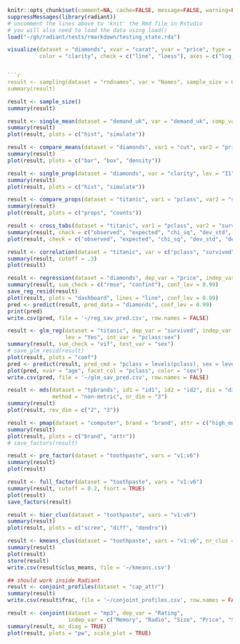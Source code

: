 ```r
knitr::opts_chunk$set(comment=NA, cache=FALSE, message=FALSE, warning=FALSE)
suppressMessages(library(radiant))
# uncomment the lines above to 'knit' the Rmd file in Rstudio
# you will also need to load the data using load()
load("~/gh/radiant/tests/rmarkdown/testing_state.rda")
```

```r
visualize(dataset = "diamonds", xvar = "carat", yvar = "price", type = "scatter",
          color = "clarity", check = c("line", "loess"), axes = c("log_x", "log_y"))


```r
result <- sampling(dataset = "rndnames", var = "Names", sample_size = 6)
summary(result)
```

```r
result <- sample_size()
summary(result)
```

```r
result <- single_mean(dataset = "demand_uk", var = "demand_uk", comp_value = 1750)
summary(result)
plot(result, plots = c("hist", "simulate"))
```

```r
result <- compare_means(dataset = "diamonds", var1 = "cut", var2 = "price", adjust = "bonf")
summary(result)
plot(result, plots = c("bar", "box", "density"))
```

```r
result <- single_prop(dataset = "diamonds", var = "clarity", lev = "I1", comp_value = 0.05)
summary(result)
plot(result, plots = c("hist", "simulate"))
```

```r
result <- compare_props(dataset = "titanic", var1 = "pclass", var2 = "survived", lev = "Yes")
summary(result)
plot(result, plots = c("props", "counts"))
```

```r
result <- cross_tabs(dataset = "titanic", var1 = "pclass", var2 = "survived")
summary(result, check = c("observed", "expected", "chi_sq", "dev_std", "dev_perc"))
plot(result, check = c("observed", "expected", "chi_sq", "dev_std", "dev_perc"))
```

```r
result <- correlation(dataset = "titanic", var = c("pclass", "survived", "sex", "age", "sibsp", "parch"))
summary(result, cutoff = .3)
plot(result)
```

```r
result <- regression(dataset = "diamonds", dep_var = "price", indep_var = c("carat", "clarity"))
summary(result, sum_check = c("rmse", "confint"), conf_lev = 0.99)
save_reg_resid(result)
plot(result, plots = "dashboard", lines = "line", conf_lev = 0.99)
pred <- predict(result, pred_data = "diamonds", conf_lev = 0.99)
print(pred)
write.csv(pred, file = '~/reg_sav_pred.csv', row.names = FALSE)
```

```r
result <- glm_reg(dataset = "titanic", dep_var = "survived", indep_var = c("pclass", "sex", "age"),
                  lev = "Yes", int_var = "pclass:sex")
summary(result, sum_check = "vif", test_var = "sex")
# save_glm_resid(result)
plot(result, plots = "coef")
pred <- predict(result, pred_cmd = "pclass = levels(pclass), sex = levels(sex), age = seq(0, 100, 20)")
plot(pred, xvar = "age", facet_col = "pclass", color = "sex")
write.csv(pred, file = '~/glm_sav_pred.csv', row.names = FALSE)
```

```r
result <- mds(dataset = "tpbrands", id1 = "id1", id2 = "id2", dis = "dissimilarity",
              method = "non-metric", nr_dim = "3")
summary(result)
plot(result, rev_dim = c("2", "3"))
```

```r
result <- pmap(dataset = "computer", brand = "brand", attr = c("high_end", "stylish", "modern", "value", "dated", "innovative", "business"), nr_dim = "3")
summary(result)
plot(result, plots = c("brand", "attr"))
# save_factors(result)
```

```r
result <- pre_factor(dataset = "toothpaste", vars = "v1:v6")
summary(result)
plot(result)
```

```r
result <- full_factor(dataset = "toothpaste", vars = "v1:v6")
summary(result, cutoff = 0.2, fsort = TRUE)
plot(result)
save_factors(result)
```

```r
result <- hier_clus(dataset = "toothpaste", vars = "v1:v6")
summary(result)
plot(result, plots = c("scree", "diff", "dendro"))
```

```r
result <- kmeans_clus(dataset = "toothpaste", vars = "v1:v6", nr_clus = 3)
summary(result)
plot(result)
store(result)
write.csv(result$clus_means, file = '~/kmeans.csv')
```

```r
## should work inside Radiant
result <- conjoint_profiles(dataset = "cap_attr")
summary(result)
write.csv(result$frac, file = '~/conjoint_profiles.csv', row.names = FALSE)
```

```r
result <- conjoint(dataset = "mp3", dep_var = "Rating",
                   indep_var = c("Memory", "Radio", "Size", "Price", "Shape"))
summary(result, mc_diag = TRUE)
plot(result, plots = "pw", scale_plot = TRUE)
```


